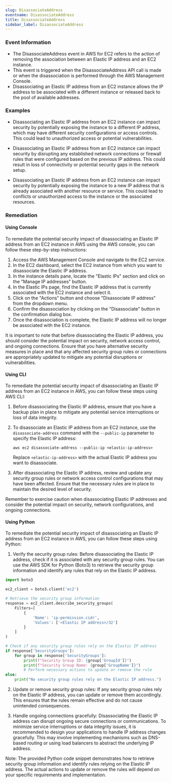```yaml
--- 
slug: DisassociateAddress
eventname: DisassociateAddress
title: DisassociateAddress
sidebar_label: DisassociateAddress
---
```

                       
### Event Information

- The DisassociateAddress event in AWS for EC2 refers to the action of removing the association between an Elastic IP address and an EC2 instance.
- This event is triggered when the DisassociateAddress API call is made or when the disassociation is performed through the AWS Management Console.
- Disassociating an Elastic IP address from an EC2 instance allows the IP address to be associated with a different instance or released back to the pool of available addresses.


### Examples

- Disassociating an Elastic IP address from an EC2 instance can impact security by potentially exposing the instance to a different IP address, which may have different security configurations or access controls. This could lead to unauthorized access or potential vulnerabilities.

- Disassociating an Elastic IP address from an EC2 instance can impact security by disrupting any established network connections or firewall rules that were configured based on the previous IP address. This could result in loss of connectivity or potential security gaps in the network setup.

- Disassociating an Elastic IP address from an EC2 instance can impact security by potentially exposing the instance to a new IP address that is already associated with another resource or service. This could lead to conflicts or unauthorized access to the instance or the associated resources.

### Remediation

#### Using Console

To remediate the potential security impact of disassociating an Elastic IP address from an EC2 instance in AWS using the AWS console, you can follow these step-by-step instructions:

1. Access the AWS Management Console and navigate to the EC2 service.
2. In the EC2 dashboard, select the EC2 instance from which you want to disassociate the Elastic IP address.
3. In the instance details pane, locate the "Elastic IPs" section and click on the "Manage IP addresses" button.
4. In the Elastic IPs page, find the Elastic IP address that is currently associated with the EC2 instance and select it.
5. Click on the "Actions" button and choose "Disassociate IP address" from the dropdown menu.
6. Confirm the disassociation by clicking on the "Disassociate" button in the confirmation dialog box.
7. Once the disassociation is complete, the Elastic IP address will no longer be associated with the EC2 instance.

It is important to note that before disassociating the Elastic IP address, you should consider the potential impact on security, network access control, and ongoing connections. Ensure that you have alternative security measures in place and that any affected security group rules or connections are appropriately updated to mitigate any potential disruptions or vulnerabilities.

#### Using CLI

To remediate the potential security impact of disassociating an Elastic IP address from an EC2 instance in AWS, you can follow these steps using AWS CLI:

1. Before disassociating the Elastic IP address, ensure that you have a backup plan in place to mitigate any potential service interruptions or loss of data integrity.

2. To disassociate an Elastic IP address from an EC2 instance, use the `disassociate-address` command with the `--public-ip` parameter to specify the Elastic IP address:

   ```
   aws ec2 disassociate-address --public-ip <elastic-ip-address>
   ```

   Replace `<elastic-ip-address>` with the actual Elastic IP address you want to disassociate.

3. After disassociating the Elastic IP address, review and update any security group rules or network access control configurations that may have been affected. Ensure that the necessary rules are in place to maintain the desired level of security.

Remember to exercise caution when disassociating Elastic IP addresses and consider the potential impact on security, network configurations, and ongoing connections.

#### Using Python

To remediate the potential security impact of disassociating an Elastic IP address from an EC2 instance in AWS, you can follow these steps using Python:

1. Verify the security group rules: Before disassociating the Elastic IP address, check if it is associated with any security group rules. You can use the AWS SDK for Python (Boto3) to retrieve the security group information and identify any rules that rely on the Elastic IP address.

```python
import boto3

ec2_client = boto3.client('ec2')

# Retrieve the security group information
response = ec2_client.describe_security_groups(
    Filters=[
        {
            'Name': 'ip-permission.cidr',
            'Values': ['<Elastic IP address>/32']
        }
    ]
)

# Check if any security group rules rely on the Elastic IP address
if response['SecurityGroups']:
    for group in response['SecurityGroups']:
        print(f"Security Group ID: {group['GroupId']}")
        print(f"Security Group Name: {group['GroupName']}")
        # Perform necessary actions to update or remove the rule
else:
    print("No security group rules rely on the Elastic IP address.")
```

2. Update or remove security group rules: If any security group rules rely on the Elastic IP address, you can update or remove them accordingly. This ensures that the rules remain effective and do not cause unintended consequences.

3. Handle ongoing connections gracefully: Disassociating the Elastic IP address can disrupt ongoing secure connections or communications. To minimize service interruptions or data integrity issues, it is recommended to design your applications to handle IP address changes gracefully. This may involve implementing mechanisms such as DNS-based routing or using load balancers to abstract the underlying IP address.

Note: The provided Python code snippet demonstrates how to retrieve security group information and identify rules relying on the Elastic IP address. The actual actions to update or remove the rules will depend on your specific requirements and implementation.


 